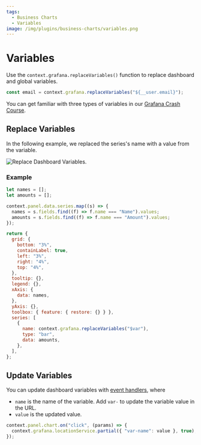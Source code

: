 ```yaml
---
tags:
  - Business Charts
  - Variables
image: /img/plugins/business-charts/variables.png
---
```



# Variables

Use the `context.grafana.replaceVariables()` function to replace dashboard and global variables.

```javascript
const email = context.grafana.replaceVariables("${__user.email}");
```

You can get familiar with three types of variables in our [Grafana Crash Course](/grafana/variables).

## Replace Variables

In the following example, we replaced the series's name with a value from the variable.

<Image
  title="Replace Dashboard Variables."
  src="/img/plugins/business-charts/variables.png"
/>

### Example

```js
let names = [];
let amounts = [];

context.panel.data.series.map((s) => {
  names = s.fields.find((f) => f.name === "Name").values;
  amounts = s.fields.find((f) => f.name === "Amount").values;
});

return {
  grid: {
    bottom: "3%",
    containLabel: true,
    left: "3%",
    right: "4%",
    top: "4%",
  },
  tooltip: {},
  legend: {},
  xAxis: {
    data: names,
  },
  yAxis: {},
  toolbox: { feature: { restore: {} } },
  series: [
    {
      name: context.grafana.replaceVariables("$var"),
      type: "bar",
      data: amounts,
    },
  ],
};
```

## Update Variables

You can update dashboard variables with [event handlers](/plugins/business-charts/events), where

- `name` is the name of the variable. Add `var-` to update the variable value in the URL.
- `value` is the updated value.

```js
context.panel.chart.on("click", (params) => {
  context.grafana.locationService.partial({ "var-name": value }, true);
});
```
